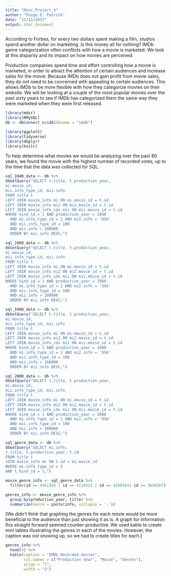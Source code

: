 ```yaml
---
title: "Mini_Project_4"
author: "Paige E. Patrick"
date: "12/11/2017"
output: html_document
---
```


According to Forbes, for every two dollars spent making a film, studios spend another dollar on marketing. Is this money all for nothing? IMDb genre categorization often conflicts with how a movie is marketed. We look at this disparity and its impact on how movies are perceived.

Production companies spend time and effort controlling how a movie is marketed, in order to attract the attention of certain audiences and increase sales for the movie. Because IMDb does not gain profit from movie sales, they do not need to be concerned with appealing to certain audiences. This allows IMDb to be more flexible with how they categorize movies on their website. We will be looking at a couple of the most popular movies over the past sixty years to see if IMDb has categorized them the same way they were marketed when they were first released. 

```r
library(mdsr)
library(RMySQL)
db <- dbConnect_scidb(dbname = "imdb")
```

```r
library(ggplot2)
library(tidyverse)
library(dbplyr)
library(knitr)
```

To help determine what movies we would be analyzing over the past 80 years, we found the movie with the highest number of recorded votes, up to the time that the data was collected for SQL. 

```r
sql_1940_data <- db %>%
dbGetQuery("SELECT t.title, t.production_year, 
mi.movie_id,
mii.info_type_id, mii.info 
FROM title t
LEFT JOIN movie_info mi ON mi.movie_id = t.id
LEFT JOIN movie_info mi2 ON mi2.movie_id = t.id
LEFT JOIN movie_info_idx mii ON mii.movie_id = t.id
WHERE kind_id = 1 AND production_year = 1940
  AND mi.info_type_id = 1 AND mi2.info = 'USA'
  AND mii.info_type_id = 100
  AND mii.info > 100000
  ORDER BY mii.info DESC;")
```

```r
sql_1960_data <- db %>%
dbGetQuery("SELECT t.title, t.production_year, 
mi.movie_id,
mii.info_type_id, mii.info 
FROM title t
LEFT JOIN movie_info mi ON mi.movie_id = t.id
LEFT JOIN movie_info mi2 ON mi2.movie_id = t.id
LEFT JOIN movie_info_idx mii ON mii.movie_id = t.id
WHERE kind_id = 1 AND production_year = 1960
  AND mi.info_type_id = 1 AND mi2.info = 'USA'
  AND mii.info_type_id = 100
  AND mii.info > 100000
  ORDER BY mii.info DESC;")
```

```r
sql_1980_data <- db %>%
dbGetQuery("SELECT t.title, t.production_year, 
mi.movie_id,
mii.info_type_id, mii.info 
FROM title t
LEFT JOIN movie_info mi ON mi.movie_id = t.id
LEFT JOIN movie_info mi2 ON mi2.movie_id = t.id
LEFT JOIN movie_info_idx mii ON mii.movie_id = t.id
WHERE kind_id = 1 AND production_year = 1980
  AND mi.info_type_id = 1 AND mi2.info = 'USA'
  AND mii.info_type_id = 100
  AND mii.info > 100000
  ORDER BY mii.info DESC;")
```

```r
sql_2000_data <- db %>%
dbGetQuery("SELECT t.title, t.production_year, 
mi.movie_id,
mii.info_type_id, mii.info 
FROM title t
LEFT JOIN movie_info mi ON mi.movie_id = t.id
LEFT JOIN movie_info mi2 ON mi2.movie_id = t.id
LEFT JOIN movie_info_idx mii ON mii.movie_id = t.id
WHERE kind_id = 1 AND production_year = 2000
  AND mi.info_type_id = 1 AND mi2.info = 'USA'
  AND mii.info_type_id = 100
  AND mii.info > 100000
  ORDER BY mii.info DESC;")
```

```r
sql_genre_data <- db %>%
dbGetQuery("SELECT mi.info, 
t.title, t.production_year, t.id
FROM title t
JOIN movie_info mi ON t.id = mi.movie_id
WHERE mi.info_type_id = 3
AND t.kind_id = 1;")
```

```r
movie_genre_info <- sql_genre_data %>%
  filter(id == 4361365 | id == 4118523 | id == 4260164| id == 3649367)
```

```r
genres_info <- movie_genre_info %>%
  group_by(production_year, title) %>%
  summarize(Genre = paste(info, collapse = ','))
```


[We didn't think that graphing the genres for each movie would be more beneficial to the audience than just showing it as is. A graph for information this straight forward seemed counter-productive. We used kable to create mini tables illustrating the genres in each of the movies. However, the caption was not showing up, so we had to create titles for each.] 


```r
genres_info %>%
  head(4) %>%
  kable(caption = "IMDb Recorded Genres", 
        col.names = c("Production Year", "Movie", "Genres"), 
        align = "l",
        width = "2")
```